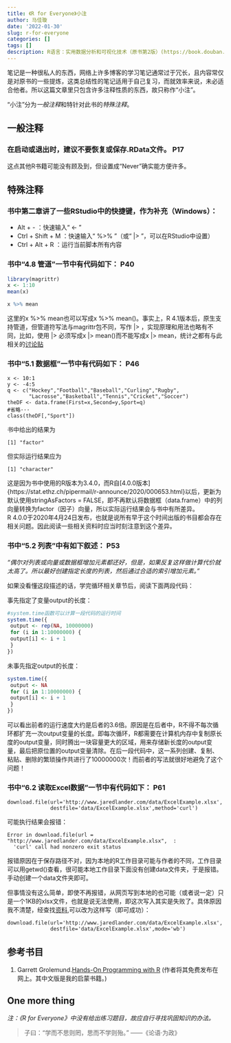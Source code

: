 ```yaml
---
title: 《R for Everyone》小注
author: 马佳璇
date: '2022-01-30'
slug: r-for-everyone
categories: []
tags: []
description: R语言：实用数据分析和可视化技术（原书第2版）(https://book.douban.com/subject/34891734/)...
---
```


笔记是一种很私人的东西，网络上许多博客的学习笔记通常过于冗长，且内容常仅是对原书的一些提炼，这类总结性的笔记适用于自己复习，而就效率来说，未必适合他者。所以这篇文章里只包含许多注释性质的东西，故只称作“小注”。

“小注”分为*一般注释*和特针对此书的*特殊注释*。

## 一般注释
### 在启动或退出时，建议不要恢复或保存.RData文件。 P17  
这点其他R书籍可能没有顾及到，但设置成“Never”确实能方便许多。

## 特殊注释
### 书中第二章讲了一些RStudio中的快捷键，作为补充（Windows）：  

- Alt + - ：快速输入“ <- ”
- Ctrl + Shift + M ：快速输入“ %>% ”（或“ |> ”，可以在RStudio中设置）
- Ctrl + Alt + R ：运行当前脚本所有内容

### 书中“4.8 管道”一节中有代码如下：  P40
```r
library(magrittr)
x <- 1:10
mean(x)
```

```r
x %>% mean
```
这里的x %>% mean也可以写成x %>% mean()。事实上，R 4.1版本后，原生支持管道，但管道符写法与magrittr包不同，写作 |> ，实现原理和用法也略有不同，比如，使用 |> 必须写成x |> mean()而不能写成x |> mean，统计之都有与此相关的[讨论贴](https://d.cosx.org/d/422269-r-410)

### 书中“5.1 数据框”一节中有代码如下：  P46
```
x <- 10:1
y <- -4:5
q <- c("Hockey","Football","Baseball","Curling","Rugby",
       "Lacrosse","Basketball","Tennis","Cricket","Soccer")
theDF <- data.frame(First=x,Second=y,Sport=q)
#省略···
class(theDF[,"Sport"])
```
书中给出的结果为  
```
[1] "factor"
```
但实际运行结果应为
```
[1] "character"
```
这是因为书中使用的R版本为3.4.0，而R自[4.0.0版本]{https://stat.ethz.ch/pipermail/r-announce/2020/000653.html}以后，更新为默认使用stringAsFactors = FALSE，即不再默认将数据框（data.frame）中的列向量转换为factor（因子）向量，所以实际运行结果会与书中有所差异。  
R 4.0.0于2020年4月24日发布，也就是说所有早于这个时间出版的书目都会存在相关问题。因此阅读一些相关资料时应当时刻注意到这个差异。

### 书中“5.2 列表”中有如下叙述：  P53

_“偶尔对列表或向量或数据框增加元素都还好，但是，如果反复这样做计算代价就太高了。所以最好创建指定长度的列表，然后通过合适的索引增加元素。”_

如果没看懂这段描述的话，学完循环相关章节后，阅读下面两段代码：  

事先指定了变量output的长度：
```r
#system.time函数可以计算一段代码的运行时间
system.time({
 output <- rep(NA, 10000000)
 for (i in 1:10000000) {
 output[i] <- i + 1
 }
})
```
未事先指定output的长度：
```r
system.time({
 output <- NA
 for (i in 1:10000000) {
 output[i] <- i + 1
 }
})
```
可以看出前者的运行速度大约是后者的3.6倍。原因是在后者中，R不得不每次循环都扩充一次output变量的长度。即每次循环，R都需要在计算机内存中复制原长度的output变量，同时腾出一块容量更大的区域，用来存储新长度的output变量，最后把原位置的output变量清除。在后一段代码中，这一系列创建、复制、粘贴、删除的繁琐操作共进行了10000000次！而前者的写法就很好地避免了这个问题！

### 书中“6.2 读取Excel数据”一节中有代码如下：  P61
```
download.file(url='http://www.jaredlander.com/data/ExcelExample.xlsx',
              destfile='data/ExcelExample.xlsx',method='curl')
```
可能执行结果会报错：
```
Error in download.file(url = "http://www.jaredlander.com/data/ExcelExample.xlsx",  : 
  'curl' call had nonzero exit status
```
报错原因在于保存路径不对，因为本地的R工作目录可能与作者的不同，工作目录可以用getwd()查看，很可能本地工作目录下面没有创建data文件夹，于是报错。手动创建一个data文件夹即可。

但事情没有这么简单，即使不再报错，从网页写到本地的也可能（或者说一定）只是一个1KB的xlsx文件，也就是说无法使用，即这次写入其实是失败了。具体原因我不清楚，经查找[资料](https://stackoverflow.com/questions/59697422/why-method-curl-is-not-working-in-download-file-in-r/59697717#59697717?newreg=636c77acc9b043e5a2b0f3fe04ae9b17),可以改为这样写（即可成功）：
```
download.file(url='http://www.jaredlander.com/data/ExcelExample.xlsx',
              destfile='data/ExcelExample.xlsx',mode='wb')
```



## 参考书目

1. Garrett Grolemund.[Hands-On Programming with R](https://rstudio-education.github.io/hopr/) (作者将其免费发布在网上。其中文版是我的启蒙书籍。)

## One more thing
_注：《R for Everyone》中没有给出练习题目，故应自行寻找巩固知识的办法。_

> 子曰：“学而不思则罔，思而不学则殆。”    ——《论语·为政》